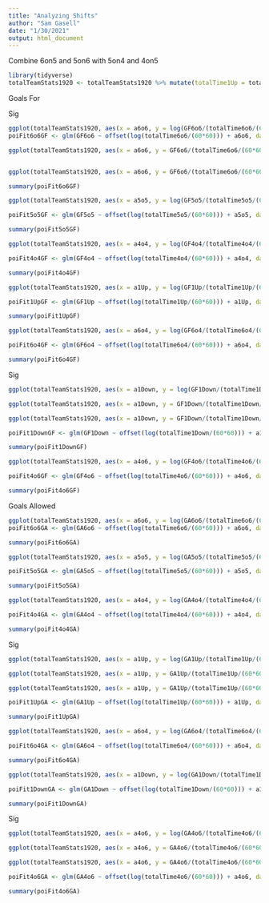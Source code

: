 ```yaml
---
title: "Analyzing Shifts"
author: "Sam Gasell"
date: "1/30/2021"
output: html_document
---
```


Combine 6on5 and 5on6 with 5on4 and 4on5

```r
library(tidyverse)
totalTeamStats1920 <- totalTeamStats1920 %>% mutate(totalTime1Up = totalTime6o5 + totalTime5o4) %>%     mutate(totalTime1Down = totalTime5o6 + totalTime4o5) %>% mutate(t1Up = t6o5 + t5o4) %>% mutate(t1Down = t5o6 + t4o5) %>% mutate(s1Up = s6o5 + s5o4) %>% mutate(s1Down = s5o6 + s4o5) %>% mutate(GA1Up = GA6o5 + GA5o4) %>% mutate(GA1Down = GA5o6 + GA4o5) %>% mutate(GF1Up = GF6o5 + GF5o4) %>% mutate(GF1Down = GF5o6 + GF4o5) %>% mutate(a1Up = t1Up/s1Up) %>% mutate(a1Down = t1Down/s1Down)
```
Goals For

Sig
```r
ggplot(totalTeamStats1920, aes(x = a6o6, y = log(GF6o6/(totalTime6o6/(60*60))), label=teamAbb)) +  geom_label() + geom_smooth(method = 'lm', se = FALSE) + labs(title="Average Shift Time vs. Logarithm of Goals Scored per 60 Minutes by Team", subtitle = "6-on-6 Manpower, 2019-2020 NHL Regular season", x = "Average Shift Time (Seconds)", y = "log(Goals Scored/60 Minutes)")
poiFit6o6GF <- glm(GF6o6 ~ offset(log(totalTime6o6/(60*60))) + a6o6, data = totalTeamStats1920, family = "poisson")

ggplot(totalTeamStats1920, aes(x = a6o6, y = GF6o6/(totalTime6o6/(60*60)), label=teamAbb)) +  geom_label() + geom_smooth(method = 'lm', formula = (y ~ exp(x)),  se = FALSE) + labs(title="Average Shift Time vs. Goals Scored per 60 Minutes by Team", subtitle = "6-on-6 Manpower, 2019-2020 NHL Regular season", x = "Average Shift Time (Seconds)", y = "Goals Scored/60 Minutes")


ggplot(totalTeamStats1920, aes(x = a6o6, y = GF6o6/(totalTime6o6/(60*60)), label=teamAbb)) +  geom_label() + stat_function(fun = function(x) exp(0.048196 + 0.019388*x), color = 'blue', size = 1.3) + labs(title="Average Shift Time vs. Goals Scored per 60 Minutes by Team", subtitle = "6-on-6 Manpower, 2019-2020 NHL Regular season", x = "Average Shift Time (Seconds)", y = "Goals Scored/60 Minutes")

summary(poiFit6o6GF)
```

```r
ggplot(totalTeamStats1920, aes(x = a5o5, y = log(GF5o5/(totalTime5o5/(60*60))), label=teamAbb)) +  geom_label()+ geom_smooth(method = 'lm', se = FALSE)

poiFit5o5GF <- glm(GF5o5 ~ offset(log(totalTime5o5/(60*60))) + a5o5, data = totalTeamStats1920, family = "poisson")

summary(poiFit5o5GF)
```

```r
ggplot(totalTeamStats1920, aes(x = a4o4, y = log(GF4o4/(totalTime4o4/(60*60))), label=teamAbb)) +  geom_label()+ geom_smooth(method = 'lm', se = FALSE)

poiFit4o4GF <- glm(GF4o4 ~ offset(log(totalTime4o4/(60*60))) + a4o4, data = totalTeamStats1920, family = "poisson")

summary(poiFit4o4GF)
```

```r
ggplot(totalTeamStats1920, aes(x = a1Up, y = log(GF1Up/(totalTime1Up/(60*60))), label=teamAbb)) +  geom_label()+ geom_smooth(method = 'lm', se = FALSE)

poiFit1UpGF <- glm(GF1Up ~ offset(log(totalTime1Up/(60*60))) + a1Up, data = totalTeamStats1920, family = "poisson")

summary(poiFit1UpGF)
```


```r
ggplot(totalTeamStats1920, aes(x = a6o4, y = log(GF6o4/(totalTime6o4/(60*60))), label=teamAbb)) +  geom_label()+ geom_smooth(method = 'lm', se = FALSE)

poiFit6o4GF <- glm(GF6o4 ~ offset(log(totalTime6o4/(60*60))) + a6o4, data = totalTeamStats1920, family = "poisson")

summary(poiFit6o4GF)
```
Sig
```r
ggplot(totalTeamStats1920, aes(x = a1Down, y = log(GF1Down/(totalTime1Down/(60*60))), label=teamAbb)) +  geom_label() + geom_smooth(method = 'lm', se = FALSE) + labs(title="Average Shift Time vs. Goals Scored per 60 Minutes by Team", subtitle = "1 Player Disadvantage, 2019-2020 NHL Regular season", x = "Average Shift Time (Seconds)", y = "log(Goals Scored/60 Minutes)")

ggplot(totalTeamStats1920, aes(x = a1Down, y = GF1Down/(totalTime1Down/(60*60)), label=teamAbb)) +  geom_label() + geom_smooth(method = 'lm',formula = y~ exp(-x), se = FALSE) + labs(title="Average Shift Time vs. Goals Scored per 60 Minutes by Team", subtitle = "1 Player Disadvantage, 2019-2020 NHL Regular season", x = "Average Shift Time (Seconds)", y = "Goals Scored/60 Minutes")

ggplot(totalTeamStats1920, aes(x = a1Down, y = GF1Down/(totalTime1Down/(60*60)), label=teamAbb)) +  geom_label() + stat_function(fun = function(x) exp(3.25586  + -0.07467*x), color = 'blue', size = 1.3) + labs(title="Average Shift Time vs. Goals Scored per 60 Minutes by Team", subtitle = "1 Player Disadvantage, 2019-2020 NHL Regular season", x = "Average Shift Time (Seconds)", y = "Goals Scored/60 Minutes")

poiFit1DownGF <- glm(GF1Down ~ offset(log(totalTime1Down/(60*60))) + a1Down, data = totalTeamStats1920, family = "poisson")

summary(poiFit1DownGF)
```



```r
ggplot(totalTeamStats1920, aes(x = a4o6, y = log(GF4o6/(totalTime4o6/(60*60))), label=teamAbb)) +  geom_label()+ geom_smooth(method = 'lm', se = FALSE)

poiFit4o6GF <- glm(GF4o6 ~ offset(log(totalTime4o6/(60*60))) + a4o6, data = totalTeamStats1920, family = "poisson")

summary(poiFit4o6GF)
```


Goals Allowed
```r
ggplot(totalTeamStats1920, aes(x = a6o6, y = log(GA6o6/(totalTime6o6/(60*60))), label=teamAbb)) +  geom_label()+ geom_smooth(method = 'lm', se = FALSE)
poiFit6o6GA <- glm(GA6o6 ~ offset(log(totalTime6o6/(60*60))) + a6o6, data = totalTeamStats1920, family = "poisson")

summary(poiFit6o6GA)
```

```r
ggplot(totalTeamStats1920, aes(x = a5o5, y = log(GA5o5/(totalTime5o5/(60*60))), label=teamAbb)) +  geom_label()+ geom_smooth(method = 'lm', se = FALSE)

poiFit5o5GA <- glm(GA5o5 ~ offset(log(totalTime5o5/(60*60))) + a5o5, data = totalTeamStats1920, family = "poisson")

summary(poiFit5o5GA)
```

```r
ggplot(totalTeamStats1920, aes(x = a4o4, y = log(GA4o4/(totalTime4o4/(60*60))), label=teamAbb)) +  geom_label()+ geom_smooth(method = 'lm', se = FALSE)

poiFit4o4GA <- glm(GA4o4 ~ offset(log(totalTime4o4/(60*60))) + a4o4, data = totalTeamStats1920, family = "poisson")

summary(poiFit4o4GA)
```
Sig
```r
ggplot(totalTeamStats1920, aes(x = a1Up, y = log(GA1Up/(totalTime1Up/(60*60))), label=teamAbb)) +  geom_label()+ geom_smooth(method = 'lm', se = FALSE) + labs(title="Average Shift Time vs. Logarithm of Goals Allowed per 60 Minutes by Team", subtitle = "1 Player Advantage, 2019-2020 NHL Regular season", x = "Average Shift Time (Seconds)", y = "log(Goals Allowed/60 Minutes)") 

ggplot(totalTeamStats1920, aes(x = a1Up, y = GA1Up/(totalTime1Up/(60*60)), label=teamAbb)) +  geom_label()+ geom_smooth(method = 'lm', formula = y~exp(x), se = FALSE) + labs(title="Average Shift Time vs. Goals Allowed per 60 Minutes by Team", subtitle = "1 Player Advantage, 2019-2020 NHL Regular season", x = "Average Shift Time (Seconds)", y = "Goals Allowed/60 Minutes") 

ggplot(totalTeamStats1920, aes(x = a1Up, y = GA1Up/(totalTime1Up/(60*60)), label=teamAbb)) +  geom_label() + stat_function(fun = function(x) exp(-3.02107  + 0.05466*x), color = 'blue', size = 1.3) + labs(title="Average Shift Time vs. Goals Allowed per 60 Minutes by Team", subtitle = "1 Player Advantage, 2019-2020 NHL Regular season", x = "Average Shift Time (Seconds)", y = "Goals Scored/60 Minutes")

poiFit1UpGA <- glm(GA1Up ~ offset(log(totalTime1Up/(60*60))) + a1Up, data = totalTeamStats1920, family = "poisson")

summary(poiFit1UpGA)
```

```r
ggplot(totalTeamStats1920, aes(x = a6o4, y = log(GA6o4/(totalTime6o4/(60*60))), label=teamAbb)) +  geom_label()+ geom_smooth(method = 'lm', se = FALSE)

poiFit6o4GA <- glm(GA6o4 ~ offset(log(totalTime6o4/(60*60))) + a6o4, data = totalTeamStats1920, family = "poisson")

summary(poiFit6o4GA)
```

```r
ggplot(totalTeamStats1920, aes(x = a1Down, y = log(GA1Down/(totalTime1Down/(60*60))), label=teamAbb)) +  geom_label()

poiFit1DownGA <- glm(GA1Down ~ offset(log(totalTime1Down/(60*60))) + a1Down, data = totalTeamStats1920, family = "poisson")

summary(poiFit1DownGA)
```

Sig
```r
ggplot(totalTeamStats1920, aes(x = a4o6, y = log(GA4o6/(totalTime4o6/(60*60))), label=teamAbb)) +  geom_label()+ geom_smooth(method = 'lm', se = FALSE) + labs(title="Average Shift Time vs. Logarithm of Goals Allowed per 60 Minutes by Team", subtitle = "4-on-6, 2019-2020 NHL Regular season", x = "Average Shift Time (Seconds)", y = "log(Goals Allowed/60 Minutes)") 

ggplot(totalTeamStats1920, aes(x = a4o6, y = GA4o6/(totalTime4o6/(60*60)), label=teamAbb)) +  geom_label()+ geom_smooth(method = 'lm', formula = y~exp(-x), se = FALSE) + labs(title="Average Shift Time vs. Goals Allowed per 60 Minutes by Team", subtitle = "4-on-6, 2019-2020 NHL Regular season", x = "Average Shift Time (Seconds)", y = "Goals Allowed/60 Minutes") 

ggplot(totalTeamStats1920, aes(x = a4o6, y = GA4o6/(totalTime4o6/(60*60)), label=teamAbb)) +  geom_label() + stat_function(fun = function(x) exp(5.11752  + -0.07452*x), color = 'blue', size = 1.3) + labs(title="Average Shift Time vs. Goals Allowed per 60 Minutes by Team", subtitle = "4-on-6, 2019-2020 NHL Regular season", x = "Average Shift Time (Seconds)", y = "Goals Scored/60 Minutes")

poiFit4o6GA <- glm(GA4o6 ~ offset(log(totalTime4o6/(60*60))) + a4o6, data = totalTeamStats1920, family = "poisson")

summary(poiFit4o6GA)
```